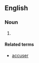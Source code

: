==English==

===Noun===
{{head|en|noun form}}

# {{plural of|accusor|lang=en}}

====Related terms====
* [[accuser]]